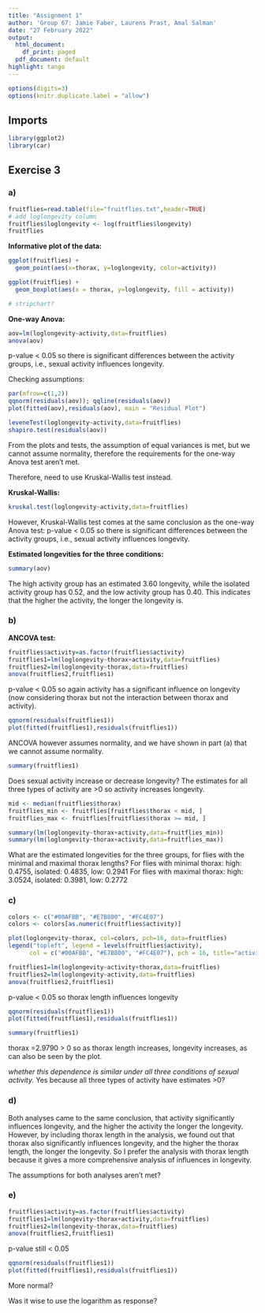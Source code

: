```yaml
---
title: "Assignment 1"
author: 'Group 67: Jamie Faber, Laurens Prast, Amal Salman'
date: "27 February 2022"
output:
  html_document:
    df_print: paged
  pdf_document: default
highlight: tango
---
```

```r
options(digits=3)
options(knitr.duplicate.label = "allow")
```

## Imports
```r
library(ggplot2)
library(car)
```

## Exercise 3
### a) 
```r
fruitflies=read.table(file="fruitflies.txt",header=TRUE)
# add loglongevity column
fruitflies$loglongevity <- log(fruitflies$longevity)
fruitflies
```

**Informative plot of the data:**
```r
ggplot(fruitflies) +
  geom_point(aes(x=thorax, y=loglongevity, color=activity)) 

ggplot(fruitflies) +
  geom_boxplot(aes(x = thorax, y=loglongevity, fill = activity)) 

# stripchart?
```
**One-way Anova:**
```r
aov=lm(loglongevity~activity,data=fruitflies)
anova(aov)
```
p-value < 0.05 so there is significant differences between the activity groups, i.e., sexual activity influences longevity.

Checking assumptions:
```r
par(mfrow=c(1,2))
qqnorm(residuals(aov)); qqline(residuals(aov))
plot(fitted(aov),residuals(aov), main = "Residual Plot")
```

```r
leveneTest(loglongevity~activity,data=fruitflies)
shapiro.test(residuals(aov))
```

From the plots and tests, the assumption of equal variances is met, but we cannot assume normality, therefore the requirements for the one-way Anova test aren't met.

Therefore, need to use Kruskal-Wallis test instead.

**Kruskal-Wallis:**
```r
kruskal.test(loglongevity~activity,data=fruitflies)
```
However, Kruskal-Wallis test comes at the same conclusion as the one-way Anova test:
p-value < 0.05 so there is significant differences between the activity groups, i.e., sexual activity influences longevity.

**Estimated longevities for the three conditions:**
```r
summary(aov)
```
The high activity group has an estimated 3.60 longevity, while the isolated activity group has 0.52, and the low activity group has 0.40. This indicates that the higher the activity, the longer the longevity is.

### b)

**ANCOVA test:**

```r
fruitflies$activity=as.factor(fruitflies$activity)
fruitflies1=lm(loglongevity~thorax+activity,data=fruitflies)
fruitflies2=lm(loglongevity~thorax,data=fruitflies)
anova(fruitflies2,fruitflies1)
```
p-value < 0.05 so again activity has a significant influence on longevity (now considering thorax but not the interaction between thorax and activity).

```r
qqnorm(residuals(fruitflies1))
plot(fitted(fruitflies1),residuals(fruitflies1))
```
ANCOVA however assumes normality, and we have shown in part (a) that we cannot assume normality.

```r
summary(fruitflies1)
```
Does sexual activity increase or decrease longevity?
The estimates for all three types of activity are >0 so activity increases longevity. 

```r
mid <- median(fruitflies$thorax)
fruitflies_min <- fruitflies[fruitflies$thorax < mid, ]
fruitflies_max <- fruitflies[fruitflies$thorax >= mid, ]

summary(lm(loglongevity~thorax+activity,data=fruitflies_min))
summary(lm(loglongevity~thorax+activity,data=fruitflies_max))
```
What are the estimated longevities for the three groups, for flies with the minimal and maximal thorax lengths?
For flies with minimal thorax: 
high: 0.4755, isolated: 0.4835, low: 0.2941 
For flies with maximal thorax: 
high: 3.0524, isolated: 0.3981, low: 0.2772

### c)

```r
colors <- c("#00AFBB", "#E7B800", "#FC4E07")
colors <- colors[as.numeric(fruitflies$activity)]

plot(loglongevity~thorax, col=colors, pch=16, data=fruitflies)
legend("topleft", legend = levels(fruitflies$activity),
      col = c("#00AFBB", "#E7B800", "#FC4E07"), pch = 16, title="activity")
```
```r
fruitflies1=lm(loglongevity~activity+thorax,data=fruitflies)
fruitflies2=lm(loglongevity~activity,data=fruitflies)
anova(fruitflies2,fruitflies1)
```

p-value < 0.05 so thorax length influences longevity

```r
qqnorm(residuals(fruitflies1))
plot(fitted(fruitflies1),residuals(fruitflies1))
```

```r
summary(fruitflies1)
```
thorax =2.9790 > 0 so as thorax length increases, longevity increases, as can also be seen by the plot.

*whether this dependence is similar under all three conditions of sexual activity.*
Yes because all three types of activity have estimates >0?

### d)
Both analyses came to the same conclusion, that activity significantly influences longevity, and the higher the activity the longer the longevity. However, by including thorax length in the analysis, we found out that thorax also significantly influences longevity, and the higher the thorax length, the longer the longevity. So I prefer the analysis with thorax length because it gives a more comprehensive analysis of influences in longevity.

The assumptions for both analyses aren't met?

### e)

```r
fruitflies$activity=as.factor(fruitflies$activity)
fruitflies1=lm(longevity~thorax+activity,data=fruitflies)
fruitflies2=lm(longevity~thorax,data=fruitflies)
anova(fruitflies2,fruitflies1)
```
p-value still < 0.05

```r
qqnorm(residuals(fruitflies1))
plot(fitted(fruitflies1),residuals(fruitflies1))
```
More normal?

Was it wise to use the logarithm as response?


